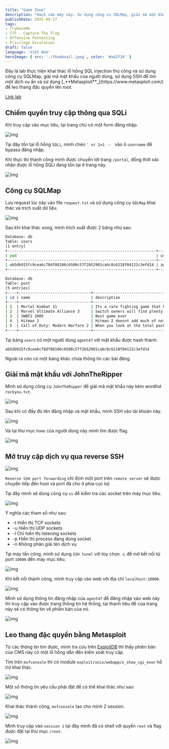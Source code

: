```yaml
---
title: "Game Zone"
description: "Hack vào máy này. Sử dụng công cụ SQLMap, giải mã mật khẩu và leo thang đặc quyền lên root."
publishDate: 2025-09-17
tags: 
- TryHackMe
- CTF - Capture The Flag
- Offensive Pentesting
- Privilege Escalation
draft: false
language: 'Việt Nam'
heroImage: { src: './thumbnail.jpeg', color: '#a42f34' }
---
```



<Aside type="note" title='Thông tin về Game Zone'>
Đây là lab thực hiện khai thác lỗ hổng SQL injection thủ công và sử dụng công cụ SQLMap, giải mã mật khẩu của người dùng, sử dụng SSH để tìm một dịch vụ ẩn và sử dụng [_**Metasploit**_](https://www.metasploit.com/) để leo thang đặc quyền lên root.

[Link lab](https://tryhackme.com/room/gamezone)
</Aside>

## Chiếm quyền truy cập thông qua SQLi

Khi truy cập vào mục tiêu, tại trang chủ có một form đăng nhập.

![img](imgs/1.png)

Tại đây tồn tại lỗ hổng `SQLi`, mình chèn `' or 1=1 -- ` vào ô `username` để bypass đăng nhập.

Khi thực thi thành công mình được chuyển tới trang `/portal`, đồng thời xác nhận được lỗ hổng SQLi đang tồn tại ở trang này.

![img](imgs/2.png)

## Công cụ SQLMap

Lưu request lúc nãy vào file `request.txt` và sử dụng công cụ `SQLMap` khai thác và trích xuất dữ liệu.

![img](imgs/3.png)

Sau khi khai thác xong, mình trích xuất được 2 bảng như sau:

```bash
Database: db
Table: users
[1 entry]
+------------------------------------------------------------------+----------+
| pwd                                                              | username |
+------------------------------------------------------------------+----------+
| ab5db915fc9cea6c78df88106c6500c57f2b52901ca6c0c6218f04122c3efd14 | agent47  |
+------------------------------------------------------------------+----------+

Database: db
Table: post
[5 entries]
+----+--------------------------------+--------------------------------------------------------------------------------------------------------------------------------------------------------------------------------------------------------+
| id | name                           | description                                                                                                                                                                                            |
+----+--------------------------------+--------------------------------------------------------------------------------------------------------------------------------------------------------------------------------------------------------+
| 1  | Mortal Kombat 11               | Its a rare fighting game that hits just about every note as strongly as Mortal Kombat 11 does. Everything from its methodical and deep combat.                                                         |
| 2  | Marvel Ultimate Alliance 3     | Switch owners will find plenty of content to chew through, particularly with friends, and while it may be the gaming equivalent to a Hulk Smash, that isnt to say that it isnt a rollicking good time. |
| 3  | SWBF2 2005                     | Best game ever                                                                                                                                                                                         |
| 4  | Hitman 2                       | Hitman 2 doesnt add much of note to the structure of its predecessor and thus feels more like Hitman 1.5 than a full-blown sequel. But thats not a bad thing.                                          |
| 5  | Call of Duty: Modern Warfare 2 | When you look at the total package, Call of Duty: Modern Warfare 2 is hands-down one of the best first-person shooters out there, and a truly amazing offering across any system.                      |
+----+--------------------------------+--------------------------------------------------------------------------------------------------------------------------------------------------------------------------------------------------------+
```

Tại bảng `users` có một người dùng `agent47` với mật khẩu được hash thành:

```
ab5db915fc9cea6c78df88106c6500c57f2b52901ca6c0c6218f04122c3efd14
```

Ngoài ra còn có một bảng khác chứa thông tin các bài đăng.

## Giải mã mật khẩu với JohnTheRipper

Mình sử dụng công cụ `JohnTheRipper` để giải mã mật khẩu này kèm wordlist `rockyou.txt`.

![img](imgs/4.png)

Sau khi có đầy đủ tên đăng nhập và mật khẩu, mình SSH vào tài khoản này.

![img](imgs/5.png)

Và tại thư mục `home` của người dùng này mình tìm được flag.

![img](imgs/6.png)

## Mở truy cập dịch vụ qua reverse SSH

![img](imgs/7.png)

`Reverse SSH port forwarding` chỉ định một port trên `remote server` sẽ được chuyển tiếp đến host và port đã cho ở phía cục bộ

Tại đây mình sẽ dùng công cụ `ss` để kiểm tra các socket trên máy mục tiêu.

![img](imgs/8.png)

Ý nghĩa các tham số như sau:

- -t	Hiển thị TCP sockets
- -u	Hiển thị UDP sockets
- -l	Chỉ hiển thị listening sockets
- -p	Hiển thị process đang dùng socket
- -n	Không phân giải tên dịch vụ

Tại máy tấn công, mình sử dụng `SSH tunel` với tùy chọn `-L` để mở kết nối từ port `10000` đến máy mục tiêu.

![img](imgs/9.png)

Khi kết nối thành công, mình truy cập vào web với địa chỉ `localhost:10000`.

![img](imgs/10.png)

Mình sử dụng thông tin đăng nhập của `agent47` để đăng nhập vào web này thì truy cập vào được trang thông tin hệ thống, tại thanh tiêu đề của trang này sẽ có thông tin về phiên bản của nó.

![img](imgs/11.png)

## Leo thang đặc quyền bằng Metasploit

Từ các thông tin tìm được, mình tra cứu trên [ExploitDB](https://www.exploit-db.com) thì thấy phiên bản của CMS này có một lỗ hổng dẫn đến kiểm soát truy cập.

Tìm trên `msfconsole` thì có module `exploit/unix/webapp/x_show_cgi_exec` hỗ trợ khai thác.

![img](imgs/12.png)

Một số thông tin yêu cầu phải đặt để có thể khai thác như sau:

![img](imgs/13.png)

Khai thác thành công, `msfconsole` tạo cho mình 2 session.

![img](imgs/14.png)

Mình truy cập vào `session 1` tại đây mình đã có shell với quyền `root` và flag được đặt tại thư mục `/root`.

![img](imgs/15.png)